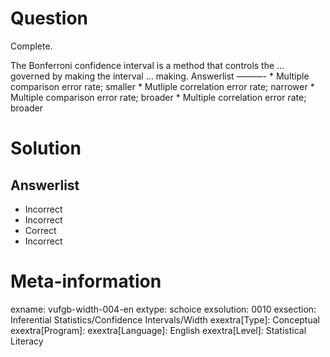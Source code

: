 Question
========

Complete.

The Bonferroni confidence interval is a method that controls the ... governed by making the interval ... making. 
Answerlist
----------
* Multiple comparison error rate; smaller
* Mutliple correlation error rate; narrower
* Multiple comparison error rate; broader
* Multiple correlation error rate; broader


Solution
========

Answerlist
----------
* Incorrect
* Incorrect
* Correct
* Incorrect

Meta-information
================
exname: vufgb-width-004-en
extype: schoice
exsolution: 0010
exsection: Inferential Statistics/Confidence Intervals/Width
exextra[Type]: Conceptual
exextra[Program]: 
exextra[Language]: English
exextra[Level]: Statistical Literacy

